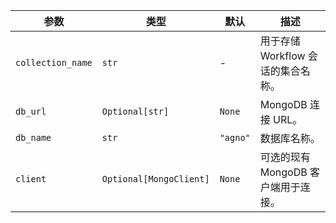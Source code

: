 | 参数            | 类型                    | 默认 | 描述                                                 |
| ------------------- | ----------------------- | ------- | ---------------------------------------------------------- |
| `collection_name`   | `str`                   | -       | 用于存储 Workflow 会话的集合名称。      |
| `db_url`            | `Optional[str]`         | `None`  | MongoDB 连接 URL。                                 |
| `db_name`           | `str`                   | `"agno"` | 数据库名称。                                 |
| `client`            | `Optional[MongoClient]` | `None`  | 可选的现有 MongoDB 客户端用于连接。                   |